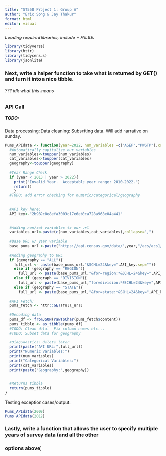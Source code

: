 ```yaml
---
title: "ST558 Project 1: Group A"
author: "Eric Song & Jay Thakur"
format: html
editor: visual
---
```


*Loading required libraries, include = FALSE.*

```r
library(tidyverse)
library(httr)
library(tidycensus)
library(jsonlite)
```

### Next, write a helper function to take what is returned by GET() and turn it into a nice tibble. 
######  ??? idk what this means



### API Call

##### TODO: 
Data processing: 
Data cleaning:
Subsetting data.
Will add narrative on sunday.  

```r
Pums_APIdata <- function(year=2022, num_variables =c("AGEP","PWGTP"),cat_variables="SEX",geography="ALL",Opt_subset){
  #Automatically capitalize our variables
  num_variables<-toupper(num_variables)
  cat_variables<-toupper(cat_variables)
  geography<-toupper(geography) 
  
  #Year Range Check
  if (year < 2010 | year > 2022){
    print("Invalid Year.  Acceptable year range: 2010-2022.")
    return()
    }
  #TODO: add error checking for numeric/categorical/geography
  
  
  #API key here:
  API_key<-"2b989c8e8efa3003c17e6eb0ca728a968e04a441" 
  
  
  #Adding num/cat variables to our url
  variables_url<-paste(c(num_variables,cat_variables),collapse=",")
  
  #Base URL w/ year variable
  base_pums_url <-paste("https://api.census.gov/data/",year,"/acs/acs1/pums?get=",variables_url,sep="")
  
  #Adding geography to URL
  if (geography == "ALL"){
    full_url <- paste(base_pums_url,"&SCHL=24&key=",API_key,sep="")}
    else if (geography == "REGION"){
      full_url <- paste(base_pums_url,"&for=region:*&SCHL=24&key=",API_key,sep="")}
    else if (geograph == "DIVISION"){
      full_url <- paste(base_pums_url,"for=division:*&SCHL=24&key=",API_key,sep="")}
    else if (geography == "STATE"){
      full_url <- paste(base_pums_url,"&for=state:*&SCHL=24&key=",API_key,sep="")}
  
  #API Fetch:
  pums_fetch <- httr::GET(full_url)
  
  #Decoding data
  pums_df <- fromJSON(rawToChar(pums_fetch$content))
  pums_tibble <- as_tibble(pums_df)
  #TODO: Clean data.  Fix column names etc...
  #TODO: Subset data for geography
  
  #Diagonostics: delete later
  print(paste("API URL:",full_url))
  print("Numeric Variables:")
  print(num_variables)
  print("Categorical Variables:")
  print(cat_variables)
  print(paste("Geography:",geography))
  
  
  #Returns tibble
  return(pums_tibble)
}
```

Testing exception cases/output:

```r
Pums_APIdata(2009)
Pums_APIdata(2012)  
```

###  Lastly, write a function that allows the user to specify multiple years of survey data (and all the other
### options above)


